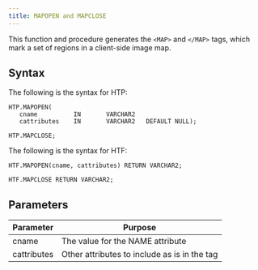 ```yaml
---
title: MAPOPEN and MAPCLOSE
---
```


This function and procedure generates the `<MAP>` and `</MAP>` tags, which mark a set of regions in a client-side image map.

## Syntax

The following is the syntax for HTP:

```
HTP.MAPOPEN(
   cname          IN       VARCHAR2
   cattributes    IN       VARCHAR2   DEFAULT NULL);

HTP.MAPCLOSE;
```

The following is the syntax for HTF:

```
HTF.MAPOPEN(cname, cattributes) RETURN VARCHAR2;

HTF.MAPCLOSE RETURN VARCHAR2;
```

## Parameters

| Parameter | Purpose |
| --------- | -------- |
| cname | The value for the NAME attribute |
| cattributes | Other attributes to include as is in the tag |
